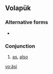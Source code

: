 {{also|asi|así}}
==Volapük==

===Alternative forms===
*{{l|vo|aysi}}

===Conjunction===
{{infl|vo|conjunction}}

# [[as]], [[also]]

[[vo:äsi]]
